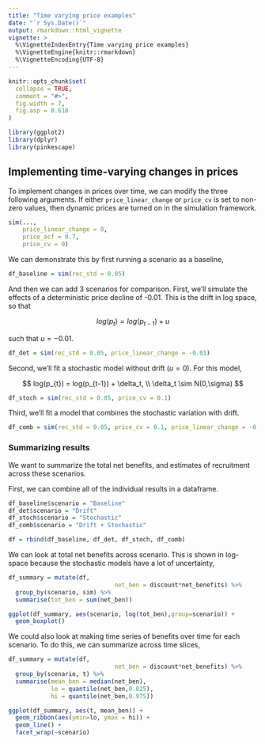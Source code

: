 ```yaml
---
title: "Time varying price examples"
date: "`r Sys.Date()`"
output: rmarkdown::html_vignette
vignette: >
  %\VignetteIndexEntry{Time varying price examples}
  %\VignetteEngine{knitr::rmarkdown}
  %\VignetteEncoding{UTF-8}
---
```


```r
knitr::opts_chunk$set(
  collapse = TRUE,
  comment = "#>",
  fig.width = 7,
  fig.asp = 0.618
)
```

```r
library(ggplot2)
library(dplyr)
library(pinkescape)
```

## Implementing time-varying changes in prices

To implement changes in prices over time, we can modify the three following arguments. If either `price_linear_change` or `price_cv` is set to non-zero values, then dynamic prices are turned on in the simulation framework.

```r
sim(...,
    price_linear_change = 0,
    price_acf = 0.7, 
    price_cv = 0)
```

We can demonstrate this by first running a scenario as a baseline,

```r
df_baseline = sim(rec_std = 0.05)
```

And then we can add 3 scenarios for comparison. First, we'll simulate the effects of a deterministic price decline of -0.01. This is the drift in log space, so that

$$
log(p_{t}) = log(p_{t-1}) + u
$$

such that $u = -0.01$.

```r
df_det = sim(rec_std = 0.05, price_linear_change = -0.01)
```

Second, we'll fit a stochastic model without drift ($u = 0$). For this model, 

$$
log(p_{t}) = log(p_{t-1}) + \delta_t,  \\ \delta_t \sim N(0,\sigma)
$$

```r
df_stoch = sim(rec_std = 0.05, price_cv = 0.1)
```

Third, we'll fit a model that combines the stochastic variation with drift. 

```r
df_comb = sim(rec_std = 0.05, price_cv = 0.1, price_linear_change = -0.01)
```


### Summarizing results

We want to summarize the total net benefits, and estimates of recruitment across these scenarios. 

First, we can combine all of the individual results in a dataframe.

```r
df_baseline$scenario = "Baseline"
df_det$scenario = "Drift"
df_stoch$scenario = "Stochastic"
df_comb$scenario = "Drift + Stochastic"

df = rbind(df_baseline, df_det, df_stoch, df_comb)
```

We can look at total net benefits across scenario. This is shown in log-space because the stochastic models have a lot of uncertainty,

```r
df_summary = mutate(df,
                              net_ben = discount*net_benefits) %>%
  group_by(scenario, sim) %>%
  summarise(tot_ben = sum(net_ben))

ggplot(df_summary, aes(scenario, log(tot_ben),group=scenario)) +
  geom_boxplot()
```


We could also look at making time series of benefits over time for each scenario. To do this, we can summarize across time slices,

```r
df_summary = mutate(df,
                              net_ben = discount*net_benefits) %>%
  group_by(scenario, t) %>%
  summarise(mean_ben = median(net_ben),
            lo = quantile(net_ben,0.025),
            hi = quantile(net_ben,0.975))

ggplot(df_summary, aes(t, mean_ben)) +
  geom_ribbon(aes(ymin=lo, ymax = hi)) + 
  geom_line() + 
  facet_wrap(~scenario)
```

